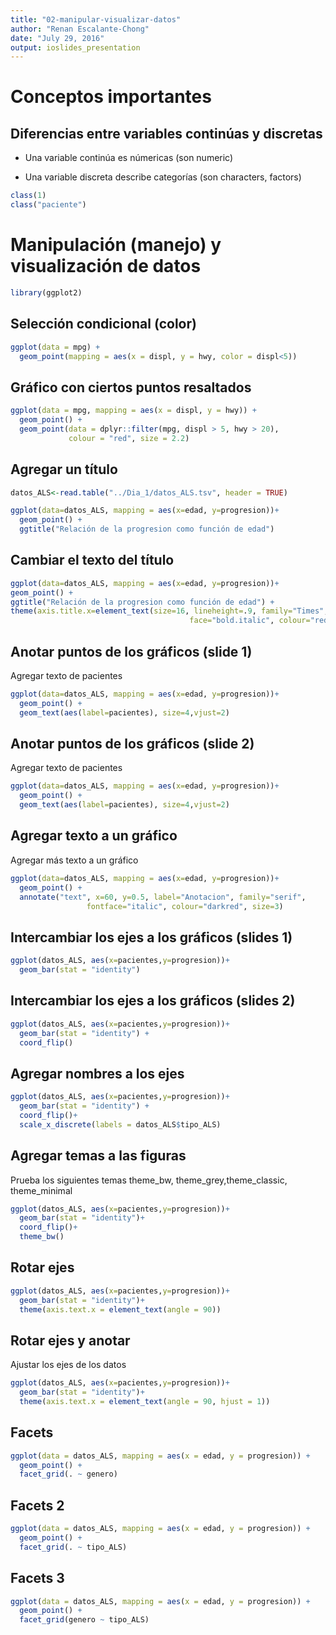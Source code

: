 ```yaml
---
title: "02-manipular-visualizar-datos"
author: "Renan Escalante-Chong"
date: "July 29, 2016"
output: ioslides_presentation
---
```


# Conceptos importantes

## Diferencias entre variables continúas y discretas

- Una variable continúa es númericas (son numeric)

- Una variable discreta describe categorías (son characters, factors)

```r
class(1)
class("paciente")
```


# Manipulación (manejo) y visualización de datos

```r
library(ggplot2)
```

## Selección condicional (color)

```r
ggplot(data = mpg) + 
  geom_point(mapping = aes(x = displ, y = hwy, color = displ<5))
```

## Gráfico con ciertos puntos resaltados

```r
ggplot(data = mpg, mapping = aes(x = displ, y = hwy)) +
  geom_point() + 
  geom_point(data = dplyr::filter(mpg, displ > 5, hwy > 20), 
             colour = "red", size = 2.2)
```

## Agregar un título

```r
datos_ALS<-read.table("../Dia_1/datos_ALS.tsv", header = TRUE)

ggplot(data=datos_ALS, mapping = aes(x=edad, y=progresion))+ 
  geom_point() +
  ggtitle("Relación de la progresion como función de edad")
```

## Cambiar el texto del título

```r

ggplot(data=datos_ALS, mapping = aes(x=edad, y=progresion))+ 
geom_point() +
ggtitle("Relación de la progresion como función de edad") +
theme(axis.title.x=element_text(size=16, lineheight=.9, family="Times",
                                        face="bold.italic", colour="red"))
```

## Anotar puntos de los gráficos (slide 1)

Agregar texto de pacientes

```r
ggplot(data=datos_ALS, mapping = aes(x=edad, y=progresion))+ 
  geom_point() +
  geom_text(aes(label=pacientes), size=4,vjust=2)
```

## Anotar puntos de los gráficos (slide 2)

Agregar texto de pacientes

```r
ggplot(data=datos_ALS, mapping = aes(x=edad, y=progresion))+ 
  geom_point() +
  geom_text(aes(label=pacientes), size=4,vjust=2)
```

## Agregar texto a un gráfico

Agregar más texto a un gráfico

```r
ggplot(data=datos_ALS, mapping = aes(x=edad, y=progresion))+ 
  geom_point() +
  annotate("text", x=60, y=0.5, label="Anotacion", family="serif",
                 fontface="italic", colour="darkred", size=3) 

```

## Intercambiar los ejes a los gráficos (slides 1)

```r
ggplot(datos_ALS, aes(x=pacientes,y=progresion))+ 
  geom_bar(stat = "identity") 
```


## Intercambiar los ejes a los gráficos (slides 2)

```r
ggplot(datos_ALS, aes(x=pacientes,y=progresion))+ 
  geom_bar(stat = "identity") +
  coord_flip()
```


## Agregar nombres a los ejes

```r
ggplot(datos_ALS, aes(x=pacientes,y=progresion))+ 
  geom_bar(stat = "identity") +
  coord_flip()+
  scale_x_discrete(labels = datos_ALS$tipo_ALS)
```

## Agregar temas a las figuras

Prueba los siguientes temas theme_bw, theme_grey,theme_classic, theme_minimal

```r
ggplot(datos_ALS, aes(x=pacientes,y=progresion))+ 
  geom_bar(stat = "identity")+
  coord_flip()+
  theme_bw()
```

## Rotar ejes

```r
ggplot(datos_ALS, aes(x=pacientes,y=progresion))+ 
  geom_bar(stat = "identity")+
  theme(axis.text.x = element_text(angle = 90))
```

## Rotar ejes y anotar

Ajustar los ejes de  los datos

```r
ggplot(datos_ALS, aes(x=pacientes,y=progresion))+ 
  geom_bar(stat = "identity")+
  theme(axis.text.x = element_text(angle = 90, hjust = 1))
```

## Facets

```r
ggplot(data = datos_ALS, mapping = aes(x = edad, y = progresion)) + 
  geom_point() + 
  facet_grid(. ~ genero)
```

## Facets 2

```r
ggplot(data = datos_ALS, mapping = aes(x = edad, y = progresion)) + 
  geom_point() + 
  facet_grid(. ~ tipo_ALS)
```

## Facets 3

```r
ggplot(data = datos_ALS, mapping = aes(x = edad, y = progresion)) + 
  geom_point() + 
  facet_grid(genero ~ tipo_ALS)
```
